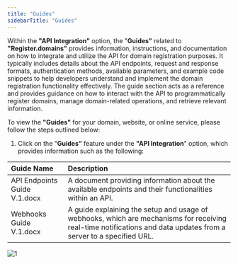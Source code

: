 ```yaml
---
title: "Guides"
sidebarTitle: "Guides"
---
```


Within the **"API Integration"** option, the "**Guides"** related to **"Register.domains"** provides information, instructions, and documentation on how to integrate and utilize the API for domain registration purposes. It typically includes details about the API endpoints, request and response formats, authentication methods, available parameters, and example code snippets to help developers understand and implement the domain registration functionality effectively. The guide section acts as a reference and provides guidance on how to interact with the API to programmatically register domains, manage domain-related operations, and retrieve relevant information.

To view the **"Guides"** for your domain, website, or online service, please follow the steps outlined below:

1. Click on the "**Guides"** feature under the **"API Integration**" option, which provides information such as the following:

| Guide Name                   | Description                                                                                                                                                       |
| :--------------------------- | :---------------------------------------------------------------------------------------------------------------------------------------------------------------- |
| API Endpoints Guide V.1.docx | A document providing information about the available endpoints and their functionalities within an API.                                                           |
| Webhooks Guide V.1.docx      | A guide explaining the setup and usage of webhooks, which are mechanisms for receiving real-time notifications and data updates from a server to a specified URL. |

![1](/images/apiimages/1.png)